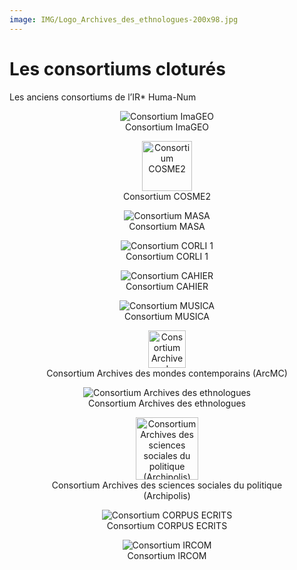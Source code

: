 ```yaml
---
image: IMG/Logo_Archives_des_ethnologues-200x98.jpg
---
```


# Les consortiums cloturés 

Les anciens consortiums de l'IR* Huma-Num

::: {layout-ncol=3 layout-valign="center" style="text-align:center"}
![Consortium ImaGEO](IMG/LOGO_ImaGEO-200x38.png)

![Consortium COSME2](IMG/Logo-COSME-200x171.png){height="80px"}

![Consortium MASA](IMG/logo-MASA-200x93.png)

![Consortium CORLI 1](IMG/logo-CORLI-png.png)

![Consortium CAHIER](IMG/logo_CAHIER_png-200x54.png)

![Consortium MUSICA](IMG/cropped-Logo-Musica2-1.jpg)

![Consortium Archives des mondes contemporains (ArcMC)](IMG/cropped-BANDEAU_reseau-arcmc_1000x175_juin17_1380X280-1.jpg){height="60px"}

![Consortium Archives des ethnologues](IMG/Logo_Archives_des_ethnologues-200x98.jpg)

![Consortium Archives des sciences sociales du politique (Archipolis)](IMG/logo-archipolis-200x190.png){height="100px"}

![Consortium CORPUS ECRITS](IMG/consortiumCorpusEcrits.png)

![Consortium IRCOM](IMG/consortiumIRCOM.png)
:::